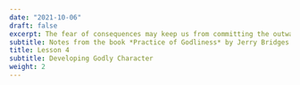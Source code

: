 ```yaml
---
date: "2021-10-06"
draft: false
excerpt: The fear of consequences may keep us from committing the outward acts of murder or adultery, but only love will keep us from committing murder or adultery in our hearts. Practice of Godliness, 52
subtitle: Notes from the book *Practice of Godliness* by Jerry Bridges.
title: Lesson 4
subtitle: Developing Godly Character
weight: 2
---
```



